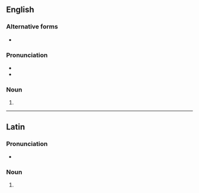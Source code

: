 {{also|minutiæ}}
==English==
{{wikipedia}}

===Alternative forms===
* {{l|en|minutiæ}}

===Pronunciation===
* {{IPA|en|/maɪˈn(j)uːʃ(ɪ)ˌiː/|/maɪˈn(j)uːʃ(ɪ)ˌaɪ/|/məˈn(j)uːʃ(ɪ)ˌiː/|/məˈn(j)uːʃ(ɪ)ˌaɪ/|/mɪˈnjuːʃieɪ/}}
* {{audio|en|en-us-minutiae.ogg|Audio (US), pronounced {{IPAchar|/mɪˈnjuːʃieɪ/}}}}

===Noun===
{{head|en|noun form}}

# {{en-irregular plural of|ending=ae|minutia}}

----

==Latin==

===Pronunciation===
* {{la-IPA|minūtiae}}

===Noun===
{{la-noun-form|minūtiae}}

# {{inflection of|la|minūtia||nom//voc|p|;|gen//dat|s}}